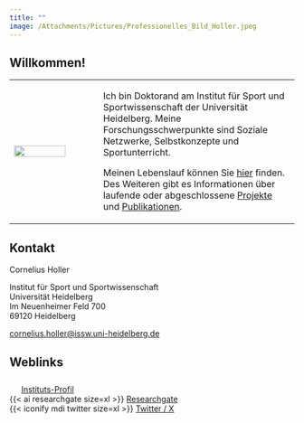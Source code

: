 ```yaml
---
title: ""
image: /Attachments/Pictures/Professionelles_Bild_Holler.jpeg
---
```


## Willkommen!

+--------------------------------------------------------------------------------------------+------------------------------------------------------------------------------------------------------------------------------------------------------------------------------------------------------+
| ![](Attachments/Pictures/Professionelles_Bild_Holler.jpeg){fig-align="center" width="80%"} | Ich bin Doktorand am Institut für Sport und Sportwissenschaft der Universität Heidelberg. Meine Forschungsschwerpunkte sind Soziale Netzwerke, Selbstkonzepte und Sportunterricht.                   |
|                                                                                            |                                                                                                                                                                                                      |
|                                                                                            | Meinen Lebenslauf können Sie [hier](CV_ger.qmd) finden. Des Weiteren gibt es Informationen über laufende oder abgeschlossene [Projekte](projects_ger.qmd) und [Publikationen](publications_ger.qmd). |
+--------------------------------------------------------------------------------------------+------------------------------------------------------------------------------------------------------------------------------------------------------------------------------------------------------+

## Kontakt

Cornelius Holler

Institut für Sport und Sportwissenschaft\
Universität Heidelberg\
Im Neuenheimer Feld 700\
69120 Heidelberg

[cornelius.holler\@issw.uni-heidelberg.de](mailto:cornelius.holler@issw.uni-heidelberg.de)

## Weblinks

![](Attachments/Pictures/ISSW_logo.png){width="17" height="24"} [Instituts-Profil](https://www.issw.uni-heidelberg.de/personal/homepage/holler_c.html)\
{{< ai researchgate size=xl >}} [Researchgate](https://www.researchgate.net/profile/Cornelius_Holler)\
{{< iconify mdi twitter size=xl >}} [Twitter / X](https://twitter.com/CorneliusHoller)
